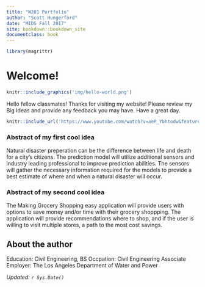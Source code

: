 ```yaml
---
title: "W201 Portfolio"
author: "Scott Hungerford"
date: "MIDS Fall 2017"
site: bookdown::bookdown_site
documentclass: book
---
```


<!-- This won't be displayed but it will initialize your R session. Add any R libraries you need here. -->
```r
library(magrittr)
```


# Welcome! {-}

<!-- You can include images saved within your repo... -->
```r
knitr::include_graphics('img/hello-world.png')
```

Hello fellow classmates! Thanks for visiting my website! Please review my Big Ideas and provide any feedback you may have. Have a great day. 

<!-- Below this line is just examples of how you can embed video from Google Drive. First you have to enable sharing, then just get the object ID which is that long string between d/ and /preview and will also be appended to any sharing link you generate for your video. -->
<p>
```r
knitr::include_url('https://www.youtube.com/watch?v=aeP_Ybhtodw&feature=youtu.be')
```

### Abstract of my first cool idea {-}

Natural disaster preperation can be the difference between life and death for a city's citizens. The prediction model will utilize additional sensors and industry leading professional to improve prediction abilities. The sensors will gather the necessary information required for the models to provide a best estimate of where and when a natural disaster will occur. 

### Abstract of my second cool idea {-}

The Making Grocery Shopping easy application will provide users with options to save money and/or time with their grocery shoppping. The application will provide recommendations where to shop, and if the user is willing to visit multiple stores, a path to the most cost savings. 
  

## About the author {-}

Education: Civil Engineering, BS
Occpation: Civil Engineering Associate
Employer: The Los Angeles Department of Water and Power

*Updated: `r Sys.Date()`*
